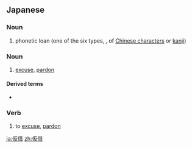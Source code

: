 {{also|假借}}

==Japanese==
{{ja-kanjitab}}
===Noun===
{{ja-noun|kyu=假借|hira=かしゃ|hhira=かしや}}

# {{lb|ja|[[w:Chinese character classification|Chinese character classification]]}} phonetic loan (one of the six types, {{m|ja|六書}}, of [[Chinese character]]s or [[kanji]])

===Noun===
{{ja-noun|kyu=假借|hira=かしゃく|hhira=かしやく}}

# [[excuse]], [[pardon]]

====Derived terms====
* {{l|ja|仮借ない}}

===Verb===
{{ja-verb-suru|kyu=假借|hira=かしゃく|hhira=かしやく}}

# to [[excuse]], [[pardon]]

[[ja:仮借]]
[[zh:仮借]]
